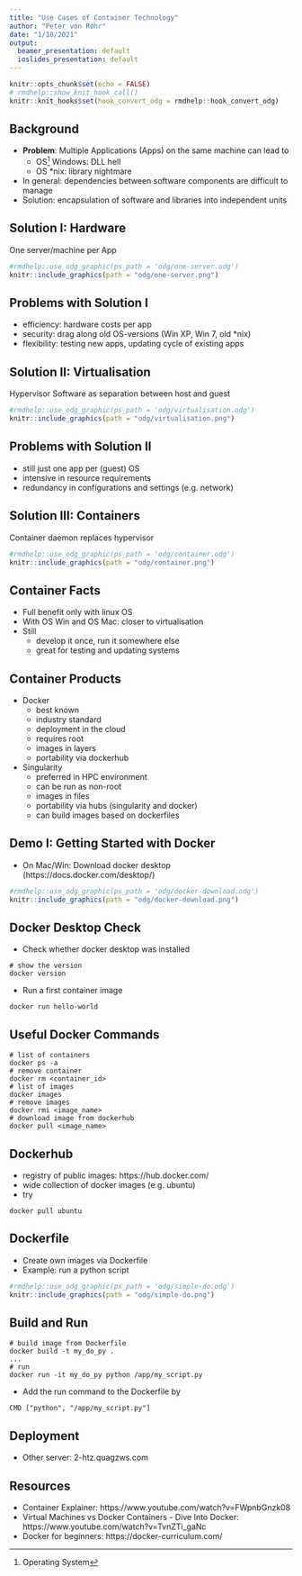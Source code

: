 ```yaml
---
title: "Use Cases of Container Technology"
author: "Peter von Rohr"
date: "1/18/2021"
output:
  beamer_presentation: default
  ioslides_presentation: default
---
```


```r
knitr::opts_chunk$set(echo = FALSE)
# rmdhelp::show_knit_hook_call()
knitr::knit_hooks$set(hook_convert_odg = rmdhelp::hook_convert_odg)
```

## Background

* __Problem__: Multiple Applications (Apps) on the same machine can lead to
    + OS^[Operating System] Windows: DLL hell
    + OS *nix: library nightmare
* In general: dependencies between software components are difficult to manage
* Solution: encapsulation of software and libraries into independent units


## Solution I: Hardware

One server/machine per App

```r
#rmdhelp::use_odg_graphic(ps_path = 'odg/one-server.odg')
knitr::include_graphics(path = "odg/one-server.png")
```
 

## Problems with Solution I

* efficiency: hardware costs per app
* security: drag along old OS-versions (Win XP, Win 7, old *nix)
* flexibility: testing new apps, updating cycle of existing apps


## Solution II: Virtualisation

Hypervisor Software as separation between host and guest

```r
#rmdhelp::use_odg_graphic(ps_path = 'odg/virtualisation.odg')
knitr::include_graphics(path = "odg/virtualisation.png")
```
 
 
## Problems with Solution II

* still just one app per (guest) OS
* intensive in resource requirements
* redundancy in configurations and settings (e.g. network)


## Solution III: Containers

Container daemon replaces hypervisor

```r
#rmdhelp::use_odg_graphic(ps_path = 'odg/container.odg')
knitr::include_graphics(path = "odg/container.png")
```


## Container Facts

* Full benefit only with linux OS
* With OS Win and OS Mac: closer to virtualisation
* Still
    + develop it once, run it somewhere else
    + great for testing and updating systems
    
    
## Container Products

* Docker
    + best known
    + industry standard
    + deployment in the cloud
    + requires root
    + images in layers
    + portability via dockerhub
* Singularity
    + preferred in HPC environment
    + can be run as non-root
    + images in files
    + portability via hubs (singularity and docker)
    + can build images based on dockerfiles


## Demo I: Getting Started with Docker

* On Mac/Win: Download docker desktop (https://docs.docker.com/desktop/)

```r
#rmdhelp::use_odg_graphic(ps_path = 'odg/docker-download.odg')
knitr::include_graphics(path = "odg/docker-download.png")
```


## Docker Desktop Check

* Check whether docker desktop was installed

```
# show the version
docker version
```

* Run a first container image

```
docker run hello-world
```


## Useful Docker Commands

```
# list of containers
docker ps -a
# remove container
docker rm <container_id>
# list of images
docker images
# remove images
docker rmi <image_name>
# download image from dockerhub
docker pull <image_name>
```


## Dockerhub

* registry of public images: https://hub.docker.com/
* wide collection of docker images (e.g. ubuntu)
* try

```
docker pull ubuntu
```


## Dockerfile

* Create own images via Dockerfile
* Example: run a python script

```r
#rmdhelp::use_odg_graphic(ps_path = 'odg/simple-do.odg')
knitr::include_graphics(path = "odg/simple-do.png")
```


## Build and Run

```
# build image from Dockerfile
docker build -t my_do_py .
...
# run
docker run -it my_do_py python /app/my_script.py
```

* Add the run command to the Dockerfile by

```
CMD ["python", "/app/my_script.py"]
```


## Deployment

* Other server: 2-htz.quagzws.com


## Resources

* Container Explainer: https://www.youtube.com/watch?v=FWpnbGnzk08 
* Virtual Machines vs Docker Containers - Dive Into Docker: https://www.youtube.com/watch?v=TvnZTi_gaNc
* Docker for beginners: https://docker-curriculum.com/  
